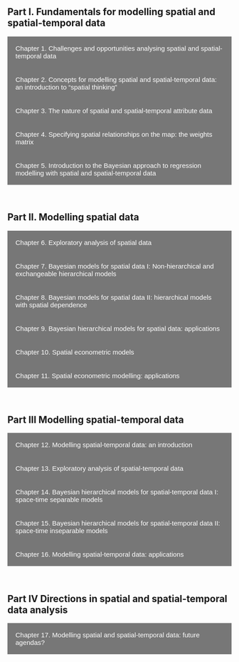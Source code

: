 <meta name="viewport" content="width=device-width, initial-scale=1">
<style>
.collapsible {
  background-color: #777;
  color: white;
  cursor: pointer;
  padding: 18px;
  width: 100%;
  border: none;
  text-align: left;
  outline: none;
  font-size: 15px;
}

.active, .collapsible:hover {
  background-color: #555;
}

.content {
  padding: 0 18px;
  max-height: 0;
  overflow: hidden;
  transition: max-height 0.2s ease-out;
  background-color: #f1f1f1;
  color: black;
}
</style>

<title>Descriptions of Chapters </title>

<div style="text-align:right">
<!-- ### <a href="docs/TOC_22March2019.pdf" style="color:rgb(105 147 236)">Download the full table of contents</a> -->
</div>

<br />

## Part I. Fundamentals for modelling spatial and spatial-temporal data

<button class="collapsible">Chapter 1. Challenges and opportunities analysing spatial and spatial-temporal data</button>
<div class="content">
<p>Describes four challenges that arise when analysing small area spatial data: spatial dependency, spatial heterogeneity, data sparsity and uncertainty. The special importance of spatial dependency is discussed. Examples of the opportunities for analysis that the methods of this book open up are given. We overview the two main approaches to modelling: Bayesian hierarchical models and Bayesian spatial econometric models. We describe reasons for a Bayesian approach to inference.</p>
</div>

<button class="collapsible">Chapter 2. Concepts for modelling spatial and spatial-temporal data: an introduction to "spatial thinking"</button>
<div class="content">
<p>Describes the geographical and spatial concepts (“spatial thinking”) that are frequently called upon to inform how statistical method is applied to spatial and spatial-temporal data for description and explanation. We describe why mapping matters. Taken together, Chapters 1 and 2 are designed to promote a fusing of two reasoning processes – one spatial the other statistical.</p>
</div>

<button class="collapsible">Chapter 3. The nature of spatial and spatial-temporal attribute data</button>
<div class="content">
  <p>Discusses types of data collection processes that generate spatial and spatial-temporal data, identifies the form of “experiment” (if any) that lies behind the data we analyse and then considers the implications for how we can interpret the results from any statistical analysis. We also discuss the presence of spatial dependence and spatial heterogeneity, as well as other data properties, in the context of how the data are collected and the relationship between the spatial database and the geographical “reality” that the chosen spatial database is constructed to represent. </p>
</div>

<button class="collapsible">Chapter 4. Specifying spatial relationships on the map: the weights matrix</button>
<div class="content">
  <p>Describes how spatial relationships between points or areas on a map can be represented using the spatial weights matrix (W). In spatial econometrics this matrix is important particularly in the context of estimating spatial spillover and feedback effects between areas whilst in hierarchical modelling it is particularly important in determining how information is borrowed between areas. Five main methods to define matrix entries are described: contiguity, geographical distance, graph-based methods, attribute based methods and interaction-based methods. The operation of matrix row standardisation and the construction of higher order weight matrices are described. Approaches to estimating the weights matrix are also discussed.  The reader’s attention is drawn to some of the statistical consequences arising from the way W is specified. An appendix shows how to create spatial weight matrices from a shapefile.</p>
</div>

<button class="collapsible">Chapter 5. Introduction to the Bayesian approach to regression modelling with spatial and spatial-temporal data</button>
<div class="content">
  <p>This chapter has three key objectives. The first objective is to provide the reader with an introduction to Bayesian inference from a theoretical perspective (what do we mean by “Bayesian inference”), from a model building perspective (how do we construct a Bayesian model to tackle the problem in hand) and from a computational perspective (how do we implement/fit a Bayesian model using WinBUGS). The second objective is to discuss Bayesian regression modelling, laying the foundation for the more complex spatial and spatial-temporal modelling that will be discussed in Parts II and III of the book. Finally, to help fix ideas, the third objective is to provide some illustrative examples using spatial data of the type that we introduced in the examples in Chapter 1.</p>
</div>

<br />

## Part II. Modelling spatial data

<button class="collapsible">Chapter 6. Exploratory analysis of spatial data</button>
<div class="content">
  <p>This chapter describes methods for exploring a new spatial dataset. The application of exploratory data analysis (EDA) methods can help the analyst to arrive at some early understanding of the part of the variability in a dataset that it might be possible to account for.  The reader is assumed to be familiar with the basic principles behind, and techniques of, EDA so that here concern focuses on specialist EDA techniques that are relevant to exploring the properties of small area spatial data and which support spatial data modelling. The chapter discusses techniques for univariate small area spatial data starting with the role of mapping followed by techniques for checking for spatial trends, spatial heterogeneity in the mean, global spatial dependence and finally for heterogeneity in the spatial dependence structure and for detecting event clusters. Exploratory techniques for examining relationships between two or more variables are discussed. An association between two variables need not be constrained to the same area nor be constant across the study region. Tests for overdispersion and zero-inflation in small area count data are also included.</p>
</div>

<button class="collapsible">Chapter 7. Bayesian models for spatial data I: Non-hierarchical and exchangeable hierarchical models</button>
<div class="content">
  <p>Estimating a large set of parameters reliably is often the goal of many small area analyses. This chapter and the next (Chapter 8) presents a family of Bayesian hierarchical models defined at the unit level where outcome values are reported at the individual (household) level. Bayesian hierarchical models encompass all the area-specific parameters within a common prior distribution. This hierarchical structure on the parameters gives rise to a distinctive feature known as information borrowing – the ability to borrow (or share) information across areas when estimating the area-specific parameters. This feature allows estimation of a large set of parameters in a way that addresses the issues arising from heterogeneity and data sparsity. We start by introducing the Newcastle household-level income data, the illustrative example that will run through both this chapter and the next, and describe four strategies for modelling the area-specific parameters. Two non-hierarchical models are first constructed and applied to the income data in order to illustrate their shortcomings (strategies 1 and 2). Then a Bayesian hierarchical model with the so-called “exchangeable” structure on the area-specific parameters – a modelling structure that allows information to be shared globally within the study region – is presented (strategy 3). </p>
</div>

<button class="collapsible">Chapter 8. Bayesian models for spatial data II: hierarchical models with spatial dependence</button>
<div class="content">
  <p>Following on from Chapter 7, this chapter presents a number of Bayesian spatial hierarchical models for modelling a set of small area parameters based on the idea of local information borrowing (strategy 4). Local information borrowing is based on the property of spatial dependence. Data values close together in geographical space tend to be more alike than data values that are further apart in geographical space. Imposing this dependence property of data on parameters helps further strengthen and improve parameter estimation. To implement the process of local information borrowing, models incorporating spatial dependency need to be constructed. Various spatial models for localized information sharing are presented, all of them involving some form of the conditional autoregressive (CAR) modelling structure. The intrinsic conditional autoregressive (ICAR) and the proper CAR (pCAR) models are described. Locally adaptive spatial smoothing models which allow the elements in the spatial weights matrix to be estimated using data are described as is the Besag-York-Mollié (BYM) model, which combines an exchangeable model (strategy 3) with the ICAR model, so that borrowing information is carried out both globally and locally. Using the Newcastle household-level income data, this chapter provides insights into the application of these different modelling options.</p>
</div>

<button class="collapsible">Chapter 9. Bayesian hierarchical models for spatial data: applications</button>
<div class="content">
  <p>This chapter presents four applications of the Bayesian hierarchical modelling approach that tackle a range of substantive problems at the area level in the social and public health sciences. In the process we demonstrate how, within the Bayesian approach to inference, certain statistical challenges arising from the modelling of spatial data can be addressed. In the first application, the aim is to identify the covariates that explain why some areas of a city are classified as high intensity crime areas (HIAs) whilst others are not. In the second, the aim is to assess the relationship between exposure to nitrogen oxide and stroke mortality at the small area level. The third application is an analysis of small area counts of new cases of malaria in a small region of India. The fourth application aims to model the spatial variation, at the small area scale, in the reported cases of violent sexual assault in Stockholm. Each case study presents certain statistical challenges which is the reason for their inclusion. These challenges include: handling missing data, dealing with incompatible spatial units, handling overdispersion and zero inflation when modelling small area count data, dealing with spatially autocorrelated missing covariates, allowing for spatial heterogeneity in model parameters and providing reliable small area estimates.</p>
</div>

<button class="collapsible">Chapter 10. Spatial econometric models</button>
<div class="content">
  <p>Spatial econometric models are a suite of likelihood-based models that adapt the standard normal linear regression model in order to address two of the fundamental challenges associated with spatial data, namely spatial dependence and spatial heterogeneity, and their implications for model specification, parameter estimation and hypothesis testing. Spatial econometric models pay particular attention to assessing spatial spillover and associated spatial feedback effects. The chapter describes the spatial lag model (SLM), the spatially-lagged covariates model (SLX), the spatial error model (SEM) and the spatial Durbin model (SDM).  An application demonstrates the form(s) of spatial spillover each model captures and discusses issues associated with the interpretation of the covariate effects on outcomes distinguishing between direct and indirect (or exogenous) effects of a covariate on the outcome.  Computational issues that arise from fitting some of the spatial econometric models to observed data are described. Finally we compare this group of spatial econometric models with the hierarchical models discussed in Chapters 7, 8 and 9.</p>
</div>

<button class="collapsible">Chapter 11. Spatial econometric modelling: applications</button>
<div class="content">
  <p>Two applications of spatial econometric modelling are presented and discussed. The first application aims to evaluate evidence of spatial spillover effects in voting outcomes aggregated to the local authority district level. The second application tests for price competition effects between individual petrol retail outlets in a large city. In both examples interest focuses on estimating interaction effects between places thus lending themselves to the spatial econometric approach in which models are expressed as a series of N simultaneous equations, one equation for each spatial unit. Both applications give rise to the problem of endogeneity. In both applications, the outcome variable is assumed to be normally distributed. However, the outcome data in both applications show features that may not satisfy the normality assumption and alternative approaches are discussed. For each application, the background to the problem is described, then the data followed by modelling issues and an exploratory analysis of the data. The results from the modelling are followed by a summary of some of the key statistical findings.</p>
</div>

<br />

## Part III Modelling spatial-temporal data

<button class="collapsible">Chapter 12. Modelling spatial-temporal data: an introduction</button>
<div class="content">
  <p>Adding the time dimension to a spatial analysis enables us to investigate the temporal evolution not only of the study region as a whole but also of each of the small areas which partition it. The challenges associated with analysing spatial-temporal data are described and the space-time modelling frameworks due to Knorr-Held (2000) are introduced. His space-time inseparable framework partitions the space-time variation in the observed outcome values into three components or models: a spatial model that captures an overall spatial distribution; a temporal model that captures an overall temporal pattern; and a space-time model that accommodates space-time interaction. The modelling argument is illustrated through the analysis of small area annual burglary count data. Models for overall temporal variation are described (the linear time trend model and the random walk models). When discussing these time series models, we pay particular attention to the presence of temporal dependence and temporal heterogeneity as well as how issues of data sparsity and uncertainty can be addressed. Again the idea of information borrowing is central. The interrupted time series model, important in policy evaluation, is described.</p>
</div>

<button class="collapsible">Chapter 13. Exploratory analysis of spatial-temporal data</button>
<div class="content">
  <p>We focus on exploratory methods, both graphical and numerical, that provide evidence for the presence of space-time interaction in data, implying the need for a space-time inseparable model, rather than a space-time separable model (which does not allow for space-time interaction). Knox’s global test for space-time clustering establishes whether there is a whole map tendency for cases to cluster in space-time, tackling the question of whether large (small) values are generally found near other large (small) values in space and time. Kulldorff’s space-time scan statistic detects localized space-time clusters. The chapter describes methods for assessing the presence of space-time interaction where different areas display different time trends but where these time trends may be spatially autocorrelated so that information borrowing can be employed at the modelling stage. All these exploratory techniques are illustrated with worked examples.</p>
</div>

<button class="collapsible">Chapter 14. Bayesian hierarchical models for spatial-temporal data I: space-time separable models</button>
<div class="content">
  <p>The Bayesian hierarchical modelling framework allows us to build a model for a complex spatial-temporal data structure in a modular fashion. Models can be created by using the models discussed up to this point – the spatial models of Chapters 7 and 8 to describe the overall spatial pattern common to all time points and the temporal models of Chapter 12 to describe the overall temporal pattern common to all spatial units. A sensible starting point is to combine a spatial model with a temporal model and to build a model that belongs to the class of space-time separable models. This is the purpose of this chapter. The chapter considers two ways of combining a spatial model with a temporal model – additively or multiplicatively – and explains why combining the two models additively is, in most practical applications, more appropriate. To illustrate the modelling, we analyse the annual burglary count data observed at the small area level in Peterborough, England, over the period 2001 to 2008. The goal of the analysis is to estimate the annual small area burglary rates. A number of space-time separable models that are candidates for meeting the goal of the analysis are presented. We provide detail on how to fit one of the candidate models to the burglary data in WinBUGS. Through this application, we reveal the importance of a space-time separable model to the process of modelling spatial-temporal data.</p>
</div>

<button class="collapsible">Chapter 15. Bayesian hierarchical models for spatial-temporal data II: space-time inseparable models</button>
<div class="content">
  <p>Significant discrepancies are often found between the spatial-temporal data that we observe and the predictions from a space-time separable model. Such departures from space-time separability, indicative of the presence of space-time interaction, can arise for many different reasons. In order to move from a space-time separable model to a space-time inseparable model it is necessary to add a space-time interaction component, a new “block” that is, to accommodate space-time interaction. The specification of such a block will draw on the two fundamental properties of spatial-temporal data: dependency (the basis for information borrowing) and heterogeneity (the form of which informs the specification of the parameters in the space-time interaction component). Four types of modelling strategy are discussed. Each modelling strategy is an assumption that imposes a dependence structure on the parameters in the space-time interaction component. The implications of each strategy (or assumed dependence structure) is considered for the purposes of information sharing and parameter estimation. These strategies are illustrated using small area annual burglary count data. The computational challenge that arises when fitting some of these space-time inseparable models is considered.</p>
</div>

<button class="collapsible">Chapter 16. Modelling spatial-temporal data: applications</button>
<div class="content">
  <p>Four applications of spatial-temporal data modelling are presented. The first three applications are all based on the underlying space-time inseparable modelling structure discussed in Chapter 15 and share a common inferential goal of detecting “unusual” areas with local time trends that differ markedly from the “common” time trend. However whilst application 1 assesses whether a geographically targeted crime prevention policy has had a measurable impact on the crime rates in the targeted areas applications 2 and 3 are topics within space-time surveillance. Distinguishing the two applications is whether we are dealing with shorter (application 2) or longer (application 3) time series. Different time series models are then specified accordingly. Underlying all three applications is a modelling structure in which the common/general time trend is obtained through the space-time separable structure and unusual local behaviours are captured through the space-time interaction component. A common problem in surveillance is the issue of multiple testing (or multiple comparisons) and this is discussed. Application 4 describes a spatial-temporal model to investigate the presence (or absence) of spatial-temporal spillover effects on village-level malaria risk within a district in India, extending the (static) spatial econometric modelling described in Chapter 10.</p>
</div>

<br />

## Part IV Directions in spatial and spatial-temporal data analysis
<button class="collapsible">Chapter 17. Modelling spatial and spatial-temporal data: future agendas?</button>
<div class="content">
  <p>In this concluding chapter several topics that extend the models covered in the book are discussed. The first set describe extensions to hierarchical modelling: modelling multiple outcomes; joint modelling of georeferenced longitudinal and time-to-event data; multiscale modelling; use of survey data for small area estimation; and improving ecological inference. Reference is then made to the possibilities of using developments in geostatistics: modelling spatial structure; reducing visual bias in maps; modelling scale effects. Geostatistics too is based on a “borrowing strength” methodology in space (as well as in space-time). Also presented are developments in spatial econometrics in order to model spatial count data. Finally, in a time of “big” and ever “bigger” data reported at “fine” and ever “finer” scales of resolution we briefly draw the reader’s attention to some of the computational challenges that arise in spatial and spatial-temporal data modelling.  </p>
</div>


<script>
var coll = document.getElementsByClassName("collapsible");
var i;

for (i = 0; i < coll.length; i++) {
  coll[i].addEventListener("click", function() {
    this.classList.toggle("active");
    var content = this.nextElementSibling;
    if (content.style.maxHeight){
      content.style.maxHeight = null;
    } else {
      content.style.maxHeight = content.scrollHeight + "px";
    } 
  });
}
</script>

